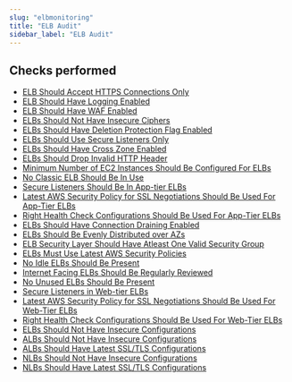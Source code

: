 ```yaml
---
slug: "elbmonitoring"
title: "ELB Audit"
sidebar_label: "ELB Audit"
---
```


## Checks performed

- [ELB Should Accept HTTPS Connections Only](elbmonitoring/rules/elb_https_only) 
- [ELB Should Have Logging Enabled](elbmonitoring/rules/elb_logging_enabled) 
- [ELB Should Have WAF Enabled](elbmonitoring/rules/elb_waf_enabled) 
- [ELBs Should Not Have Insecure Ciphers](elbmonitoring/rules/elb_insecure_cipher) 
- [ELBs Should Have Deletion Protection Flag Enabled](elbmonitoring/rules/elb_no_deletion_policy) 
- [ELBs Should Use Secure Listeners Only](elbmonitoring/rules/elb_secure_listener_updated_tls) 
- [ELBs Should Have Cross Zone Enabled](elbmonitoring/rules/elb_cross_zone_enabled) 
- [ELBs Should Drop Invalid HTTP Header](elbmonitoring/rules/elb_invalid_http_header_dropped) 
- [Minimum Number of EC2 Instances Should Be Configured For ELBs](elbmonitoring/rules/min_ec2_instances_available) 
- [No Classic ELB Should Be In Use](elbmonitoring/rules/classic_elb_in_use) 
- [Secure Listeners Should Be In App-tier ELBs](elbmonitoring/rules/elb_app_tier_listener_security) 
- [Latest AWS Security Policy for SSL Negotiations Should Be Used For App-Tier ELBs](elbmonitoring/rules/elb_app_tier_security_policy) 
- [Right Health Check Configurations Should Be Used For App-Tier ELBs](elbmonitoring/rules/elb_app_tier_health_check) 
- [ELBs Should Have Connection Draining Enabled](elbmonitoring/rules/elb_connection_draining) 
- [ELBs Should Be Evenly Distributed over AZs](elbmonitoring/rules/elb_check_instances_distribution) 
- [ELB Security Layer Should Have Atleast One Valid Security Group](elbmonitoring/rules/classic_elb_security_group) 
- [ELBs Must Use Latest AWS Security Policies](elbmonitoring/rules/classic_elb_security_policy) 
- [No Idle ELBs Should Be Present](elbmonitoring/rules/elb_idle) 
- [Internet Facing ELBs Should Be Regularly Reviewed](elbmonitoring/rules/internet_facing_elb) 
- [No Unused ELBs Should Be Present](elbmonitoring/rules/elb_check_unused) 
- [Secure Listeners in Web-tier ELBs](elbmonitoring/rules/elb_web_tier_listener_security) 
- [Latest AWS Security Policy for SSL Negotiations Should Be Used For Web-Tier ELBs](elbmonitoring/rules/elb_web_tier_security_policy) 
- [Right Health Check Configurations Should Be Used For Web-Tier ELBs](elbmonitoring/rules/elb_web_tier_health_check) 
- [ELBs Should Not Have Insecure Configurations](elbmonitoring/rules/classic_elb_listener_security) 
- [ALBs Should Not Have Insecure Configurations](elbmonitoring/rules/elb_alb_security_group) 
- [ALBs Should Have Latest SSL/TLS Configurations](elbmonitoring/rules/elb_alb_security_policy) 
- [NLBs Should Not Have Insecure Configurations](elbmonitoring/rules/elb_nlb_listener_security) 
- [NLBs Should Have Latest SSL/TLS Configurations](elbmonitoring/rules/elb_nlb_security_policy) 


